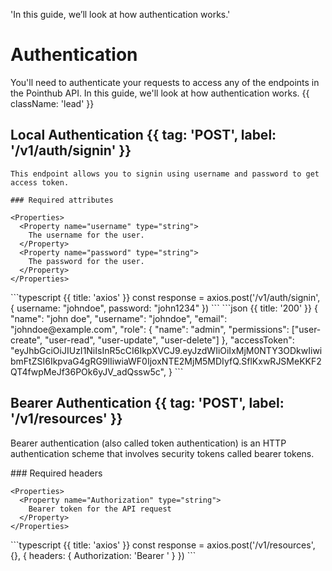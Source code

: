 
  'In this guide, we’ll look at how authentication works.'

# Authentication

You'll need to authenticate your requests to access any of the endpoints in the Pointhub API. In this guide, we'll look at how authentication works. {{ className: 'lead' }}

## Local Authentication {{ tag: 'POST', label: '/v1/auth/signin' }}

<Row>
  <Col>

    This endpoint allows you to signin using username and password to get access token.

    ### Required attributes

    <Properties>
      <Property name="username" type="string">
        The username for the user.
      </Property>
      <Property name="password" type="string">
        The password for the user.
      </Property>
    </Properties>
  </Col>
  <Col sticky>
    <CodeGroup title="Request" tag="POST" label="/v1/auth/signin">
    ```typescript {{ title: 'axios' }}
    const response = axios.post('/v1/auth/signin', {
      username: "johndoe",
      password: "john1234"
    })
    ```
    </CodeGroup>
    <CodeGroup title="Response">
    ```json {{ title: '200' }}
    {
      "name": "john doe",
      "username": "johndoe",
      "email": "johndoe@example.com",
      "role": {
        "name": "admin",
        "permissions": ["user-create", "user-read", "user-update", "user-delete"]
      },
      "accessToken": "eyJhbGciOiJIUzI1NiIsInR5cCI6IkpXVCJ9.eyJzdWIiOiIxMjM0NTY3ODkwIiwibmFtZSI6IkpvaG4gRG9lIiwiaWF0IjoxNTE2MjM5MDIyfQ.SflKxwRJSMeKKF2QT4fwpMeJf36POk6yJV_adQssw5c",
    }
    ```
    </CodeGroup>
  </Col>
</Row>


## Bearer Authentication {{ tag: 'POST', label: '/v1/resources' }}

Bearer authentication (also called token authentication) is an HTTP authentication scheme that involves security tokens called bearer tokens.

<Row>
  <Col>
    ### Required headers

    <Properties>
      <Property name="Authorization" type="string">
        Bearer token for the API request
      </Property>
    </Properties>
  </Col>
  <Col sticky>
    <CodeGroup title="Example" tag="POST" label="/v1/resources">
    ```typescript {{ title: 'axios' }}
    const response = axios.post('/v1/resources', {}, {
      headers: {
        Authorization: 'Bearer <accessToken>'
      }
    })
    ```
    </CodeGroup>
  </Col>
</Row>
